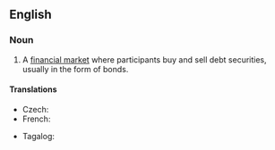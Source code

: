 ==English==
{{wikipedia}}

===Noun===
{{en-noun}}

# A [[financial market]] where participants buy and sell debt securities, usually in the form of bonds.

====Translations====
{{trans-top|financial market}}
* Czech: {{t|cs|dluhopisový trh|m}}
* French: {{t|fr|marché obligataire|m}}
{{trans-mid}}
* Tagalog: {{t|tl|bilihan ng panagot}}
{{trans-bottom}}